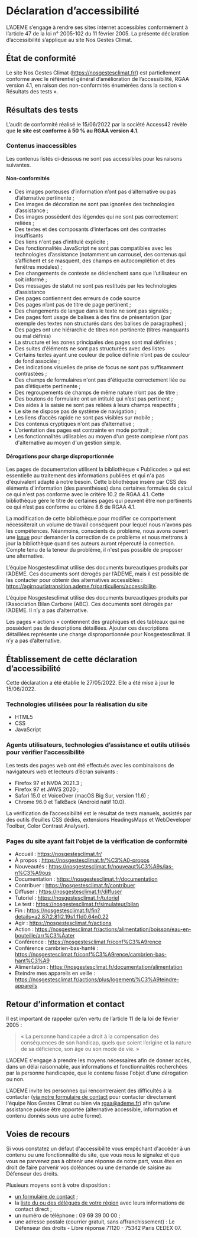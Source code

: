 # Déclaration d’accessibilité

L’ADEME s’engage à rendre ses sites internet accessibles conformément à l’article 47 de la loi n° 2005-102 du 11 février 2005.
La présente déclaration d’accessibilité s’applique au site Nos Gestes Climat.

## État de conformité

Le site Nos Gestes Climat (https://nosgestesclimat.fr/) est partiellement conforme avec le référentiel général d’amélioration de l’accessibilité, RGAA version 4.1, en raison des non-conformités énumérées dans la section « Résultats des tests ».

## Résultats des tests

L’audit de conformité réalisé le 15/06/2022 par la société Access42 révèle que **le site est conforme à 50 % au RGAA version 4.1**.

### Contenus inaccessibles

Les contenus listés ci-dessous ne sont pas accessibles pour les raisons suivantes.

#### Non-conformités

- Des images porteuses d’information n’ont pas d’alternative ou pas d’alternative pertinente ;
- Des images de décoration ne sont pas ignorées des technologies d’assistance ;
- Des images possèdent des légendes qui ne sont pas correctement reliées ;
- Des textes et des composants d’interfaces ont des contrastes insuffisants
- Des liens n'ont pas d’intitulé explicite ;
- Des fonctionnalités JavaScript ne sont pas compatibles avec les technologies d’assistance (notamment un carrousel, des contenus qui s’affichent et se masquent, des champs en autocomplétion et des fenêtres modales) ;
- Des changements de contexte se déclenchent sans que l’utilisateur en soit informé ;
- Des messages de statut ne sont pas restitués par les technologies d’assistance
- Des pages contiennent des erreurs de code source
- Des pages n’ont pas de titre de page pertinent ;
- Des changements de langue dans le texte ne sont pas signalés ;
- Des pages font usage de balises à des fins de présentation (par exemple des textes non structurés dans des balises de paragraphes) ;
- Des pages ont une hiérarchie de titres non pertinente (titres manquants ou mal définis)
- La structure et les zones principales des pages sont mal définies ;
- Des suites d’éléments ne sont pas structurées avec des listes
- Certains textes ayant une couleur de police définie n’ont pas de couleur de fond associée ;
- Des indications visuelles de prise de focus ne sont pas suffisamment contrastées ;
- Des champs de formulaires n'ont pas d'étiquette correctement liée ou pas d’étiquette pertinente ;
- Des regroupements de champs de même nature n’ont pas de titre ;
- Des boutons de formulaire ont un intitulé qui n’est pas pertinent ;
- Des aides à la saisie ne sont pas reliées à leurs champs respectifs ;
- Le site ne dispose pas de système de navigation ;
- Les liens d’accès rapide ne sont pas visibles sur mobile ;
- Des contenus cryptiques n'ont pas d’alternative ;
- L’orientation des pages est contrainte en mode portrait ;
- Les fonctionnalités utilisables au moyen d'un geste complexe n’ont pas d'alternative au moyen d'un gestion simple.

#### Dérogations pour charge disproportionnée

Les pages de documentation utilisent la bibliothèque « Publicodes » qui est essentielle au traitement des informations publiées et qui n'a pas d'équivalent adapté à notre besoin. Cette bibliothèque insère par CSS des éléments d'information (des parenthèses) dans certaines formules de calcul ce qui n'est pas conforme avec le critère 10.2 de RGAA 4.1. Cette bibliothèque gère le titre de certaines pages qui peuvent être non pertinents ce qui n’est pas conforme au critère 8.6 de RGAA 4.1.

La modification de cette bibliothèque pour modifier ce comportement nécessiterait un volume de travail conséquent pour lequel nous n'avons pas les compétences. Néanmoins, conscients du problème, nous avons ouvert une [issue](https://github.com/betagouv/publicodes/issues/226) pour demander la correction de ce problème et nous mettrons à jour la bibliothèque quand ses auteurs auront répercuté la correction. Compte tenu de la teneur du problème, il n'est pas possible de proposer une alternative.

L’équipe Nosgestesclimat utilise des documents bureautiques produits par l’ADEME. Ces documents sont dérogés par l’ADEME, mais il est possible de les contacter pour obtenir des alternatives accessibles : https://agirpourlatransition.ademe.fr/particuliers/accessibilite.

L’équipe Nosgestesclimat utilise des documents bureautiques produits par l’Association Bilan Carbone (ABC). Ces documents sont dérogés par l’ADEME. Il n’y a pas d’alternative.

Les pages « actions » contiennent des graphiques et des tableaux qui ne possèdent pas de descriptions détaillées. Ajouter ces descriptions détaillées représente une charge disproportionnée pour Nosgestesclimat. Il n’y a pas d’alternative.

## Établissement de cette déclaration d’accessibilité

Cette déclaration a été établie le 27/05/2022. Elle a été mise à jour le 15/06/2022.

### Technologies utilisées pour la réalisation du site

- HTML5
- CSS
- JavaScript

### Agents utilisateurs, technologies d’assistance et outils utilisés pour vérifier l’accessibilité

Les tests des pages web ont été effectués avec les combinaisons de navigateurs web et lecteurs d’écran suivants :

- Firefox 97 et NVDA 2021.3 ;
- Firefox 97 et JAWS 2020 ;
- Safari 15.0 et VoiceOver (macOS Big Sur, version 11.6) ;
- Chrome 96.0 et TalkBack (Android natif 10.0).

La vérification de l’accessibilité est le résultat de tests manuels, assistés par des outils (feuilles CSS dédiés, extensions HeadingsMaps et WebDeveloper Toolbar, Color Contrast Analyser).

### Pages du site ayant fait l’objet de la vérification de conformité

- Accueil : https://nosgestesclimat.fr/
- À propos : https://nosgestesclimat.fr/%C3%A0-propos
- Nouveautés : https://nosgestesclimat.fr/nouveaut%C3%A9s/las-n%C3%A9ous
- Documentation : https://nosgestesclimat.fr/documentation
- Contribuer : https://nosgestesclimat.fr/contribuer
- Diffuser : https://nosgestesclimat.fr/diffuser
- Tutoriel : https://nosgestesclimat.fr/tutoriel
- Le test : https://nosgestesclimat.fr/simulateur/bilan
- Fin : https://nosgestesclimat.fr/fin?details=a2.87t2.81l2.19s1.11d0.64n0.22
- Agir : https://nosgestesclimat.fr/actions
- Action : https://nosgestesclimat.fr/actions/alimentation/boisson/eau-en-bouteille/arr%C3%Aater
- Conférence : https://nosgestesclimat.fr/conf%C3%A9rence
- Conférence cambrien-bas-hanté : https://nosgestesclimat.fr/conf%C3%A9rence/cambrien-bas-hant%C3%A9
- Alimentation : https://nosgestesclimat.fr/documentation/alimentation
- Eteindre mes appareils en veille : https://nosgestesclimat.fr/actions/plus/logement/%C3%A9teindre-appareils

## Retour d’information et contact

Il est important de rappeler qu’en vertu de l’article 11 de la loi de février 2005 :

> « La personne handicapée a droit à la compensation des conséquences de son handicap, quels que soient l’origine et la nature de sa déficience, son âge ou son mode de vie. »

L’ADEME s'engage à prendre les moyens nécessaires afin de donner accès, dans un délai raisonnable, aux informations et fonctionnalités recherchées par la personne handicapée, que le contenu fasse l'objet d'une dérogation ou non.

L’ADEME invite les personnes qui rencontreraient des difficultés à la contacter ([via notre formulaire de contact](/contact) pour contacter directement l'équipe Nos Gestes Climat ou bien via [rgaa@ademe.fr](mailto:rgaa@ademe.fr)) afin qu’une assistance puisse être apportée (alternative accessible, information et contenu donnés sous une autre forme).

## Voies de recours

Si vous constatez un défaut d'accessibilité vous empêchant d'accéder à un contenu ou une fonctionnalité du site, que vous nous le signalez et que vous ne parvenez pas à obtenir une réponse de notre part, vous êtes en droit de faire parvenir vos doléances ou une demande de saisine au Défenseur des droits.

Plusieurs moyens sont à votre disposition :

- [un formulaire de contact](https://formulaire.defenseurdesdroits.fr/code/afficher.php?ETAPE=accueil_2016) ;
- la [liste du ou des délégués de votre région](https://www.defenseurdesdroits.fr/office/) avec leurs informations de contact direct ;
- un numéro de téléphone : 09 69 39 00 00 ;
- une adresse postale (courrier gratuit, sans affranchissement) : Le Défenseur des droits - Libre réponse 71120 - 75342 Paris CEDEX 07.
